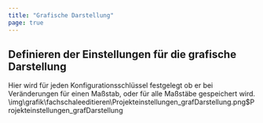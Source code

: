 ```yaml
---
title: "Grafische Darstellung"
page: true
---
```

## Definieren der Einstellungen f&#252;r die grafische Darstellung

Hier wird f&#252;r jeden Konfigurationsschl&#252;ssel festgelegt ob er bei Ver&#228;nderungen f&#252;r einen Ma&#223;stab, oder f&#252;r alle Ma&#223;st&#228;be gespeichert wird.<Image>\img\grafik\fachschaleeditieren\Projekteinstellungen_grafDarstellung.png$Projekteinstellungen_grafDarstellung</Image>